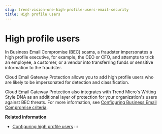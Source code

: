 ```yaml
---
slug: trend-vision-one-high-profile-users-email-security
title: High profile users
---
```

# High profile users

In Business Email Compromise (BEC) scams, a fraudster impersonates a high profile executive, for example, the CEO or CFO, and attempts to trick an employee, a customer, or a vendor into transferring funds or sensitive information to the fraudster.

Cloud Email Gateway Protection allows you to add high profile users who are likely to be impersonated for detection and classification.

Cloud Email Gateway Protection also integrates with Trend Micro's Writing Style DNA as an additional layer of protection for your organization's users against BEC threats. For more information, see [Configuring Business Email Compromise criteria](configuring-bec-criteria.mdx).

**Related information**

- [Configuring high profile users](configure-high-profile-users-email.mdx)
:::
